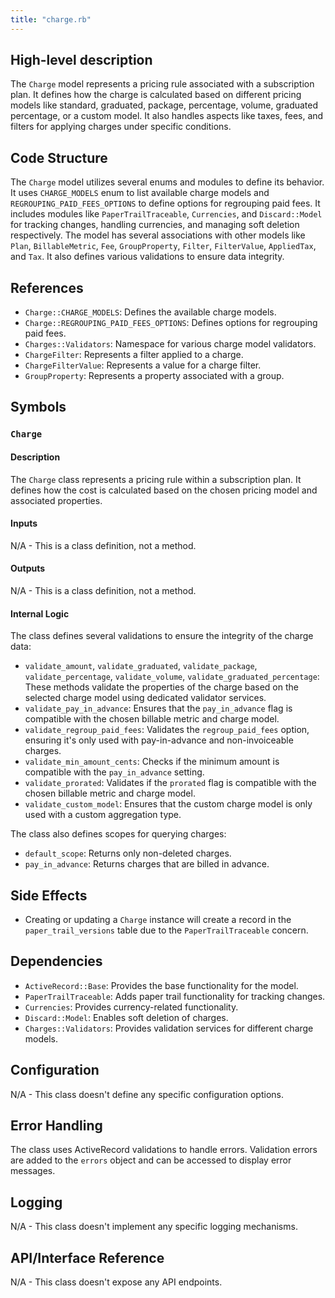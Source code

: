 ```yaml
---
title: "charge.rb"
---
```


## High-level description
The `Charge` model represents a pricing rule associated with a subscription plan. It defines how the charge is calculated based on different pricing models like standard, graduated, package, percentage, volume, graduated percentage, or a custom model. It also handles aspects like taxes, fees, and filters for applying charges under specific conditions.

## Code Structure
The `Charge` model utilizes several enums and modules to define its behavior. It uses `CHARGE_MODELS` enum to list available charge models and `REGROUPING_PAID_FEES_OPTIONS` to define options for regrouping paid fees. It includes modules like `PaperTrailTraceable`, `Currencies`, and `Discard::Model` for tracking changes, handling currencies, and managing soft deletion respectively. The model has several associations with other models like `Plan`, `BillableMetric`, `Fee`, `GroupProperty`, `Filter`, `FilterValue`, `AppliedTax`, and `Tax`. It also defines various validations to ensure data integrity.

## References
- `Charge::CHARGE_MODELS`: Defines the available charge models.
- `Charge::REGROUPING_PAID_FEES_OPTIONS`: Defines options for regrouping paid fees.
- `Charges::Validators`: Namespace for various charge model validators.
- `ChargeFilter`: Represents a filter applied to a charge.
- `ChargeFilterValue`: Represents a value for a charge filter.
- `GroupProperty`: Represents a property associated with a group.

## Symbols

### `Charge`
#### Description
The `Charge` class represents a pricing rule within a subscription plan. It defines how the cost is calculated based on the chosen pricing model and associated properties.

#### Inputs
N/A - This is a class definition, not a method.

#### Outputs
N/A - This is a class definition, not a method.

#### Internal Logic
The class defines several validations to ensure the integrity of the charge data:
- `validate_amount`, `validate_graduated`, `validate_package`, `validate_percentage`, `validate_volume`, `validate_graduated_percentage`: These methods validate the properties of the charge based on the selected charge model using dedicated validator services.
- `validate_pay_in_advance`: Ensures that the `pay_in_advance` flag is compatible with the chosen billable metric and charge model.
- `validate_regroup_paid_fees`: Validates the `regroup_paid_fees` option, ensuring it's only used with pay-in-advance and non-invoiceable charges.
- `validate_min_amount_cents`: Checks if the minimum amount is compatible with the `pay_in_advance` setting.
- `validate_prorated`: Validates if the `prorated` flag is compatible with the chosen billable metric and charge model.
- `validate_custom_model`: Ensures that the custom charge model is only used with a custom aggregation type.

The class also defines scopes for querying charges:
- `default_scope`: Returns only non-deleted charges.
- `pay_in_advance`: Returns charges that are billed in advance.

## Side Effects
- Creating or updating a `Charge` instance will create a record in the `paper_trail_versions` table due to the `PaperTrailTraceable` concern.

## Dependencies
- `ActiveRecord::Base`: Provides the base functionality for the model.
- `PaperTrailTraceable`: Adds paper trail functionality for tracking changes.
- `Currencies`: Provides currency-related functionality.
- `Discard::Model`: Enables soft deletion of charges.
- `Charges::Validators`: Provides validation services for different charge models.

## Configuration
N/A - This class doesn't define any specific configuration options.

## Error Handling
The class uses ActiveRecord validations to handle errors. Validation errors are added to the `errors` object and can be accessed to display error messages.

## Logging
N/A - This class doesn't implement any specific logging mechanisms.

## API/Interface Reference
N/A - This class doesn't expose any API endpoints.
